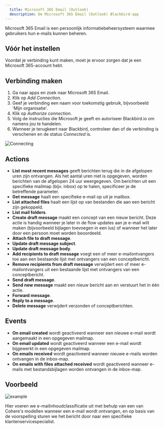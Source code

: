 ```yaml
---
  title: Microsoft 365 Email (Outlook)
  description: De Microsoft 365 Email (Outlook) Blackbird-app
---
```


<LinkCard title="View on Github" target="_blank" href="https://github.com/bb-io/MicrosoftOutlook" icon="github" />

Microsoft 365 Email is een persoonlijk informatiebeheersysteem waarmee gebruikers hun e-mails kunnen beheren.

## Vóór het instellen

Voordat je verbinding kunt maken, moet je ervoor zorgen dat je een Microsoft 365-account hebt.

## Verbinding maken

1. Ga naar apps en zoek naar Microsoft 365 Email.
2. Klik op _Add Connection_.
3. Geef je verbinding een naam voor toekomstig gebruik, bijvoorbeeld 'Mijn organisatie'.
4. Klik op _Authorize connection_.
5. Volg de instructies die Microsoft je geeft en autoriseer Blackbird.io om namens jou te handelen.
6. Wanneer je terugkeert naar Blackbird, controleer dan of de verbinding is verschenen en de status _Connected_ is.

![Connecting](https://raw.githubusercontent.com/bb-io/MicrosoftOutlook/main/image/README/connecting.png)

## Actions

- **List most recent messages** geeft berichten terug die in de afgelopen uren zijn ontvangen. Als het aantal uren niet is opgegeven, worden berichten van de afgelopen 24 uur weergegeven. Om berichten uit een specifieke mailmap (bijv. inbox) op te halen, specificeer je de betreffende parameter.
- **Get message** haalt een specifieke e-mail op uit je mailbox.
- **List attached files** haalt een lijst op van bestanden die aan een bericht zijn gekoppeld.
- **List mail folders**.
- **Create draft message** maakt een concept van een nieuw bericht. Deze actie is handig wanneer je later in de flow updates aan je e-mail wilt maken (bijvoorbeeld bijlagen toevoegen in een lus) of wanneer het later door een persoon moet worden beoordeeld.
- **Attach file to draft message**.
- **Update draft message subject**.
- **Update draft message body**.
- **Add recipients to draft message** voegt een of meer e-mailontvangers toe aan een bestaande lijst met ontvangers van een conceptbericht.
- **Remove recipients from draft message** verwijdert een of meer e-mailontvangers uit een bestaande lijst met ontvangers van een conceptbericht.
- **Send draft message**.
- **Send new message** maakt een nieuw bericht aan en verstuurt het in één actie.
- **Forward message**.
- **Reply to a message**.
- **Delete message** verwijdert verzonden of conceptberichten.

## Events

- **On email created** wordt geactiveerd wanneer een nieuwe e-mail wordt aangemaakt in een opgegeven mailmap.
- **On email updated** wordt geactiveerd wanneer een e-mail wordt bijgewerkt in een opgegeven mailmap.
- **On emails received** wordt geactiveerd wanneer nieuwe e-mails worden ontvangen in de inbox-map.
- **On emails with files attached received** wordt geactiveerd wanneer e-mails met bestandsbijlagen worden ontvangen in de inbox-map.

## Voorbeeld

![example](https://raw.githubusercontent.com/bb-io/MicrosoftOutlook/main/image/README/example.png)

Hier voeren we e-mailinhoudclassificatie uit met behulp van een van Cohere's modellen wanneer een e-mail wordt ontvangen, en op basis van de voorspelling sturen we het bericht door naar een specifieke klantenservicespecialist.